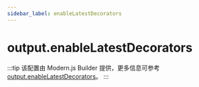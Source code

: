 ```yaml
---
sidebar_label: enableLatestDecorators
---
```


# output.enableLatestDecorators

:::tip
该配置由 Modern.js Builder 提供，更多信息可参考 [output.enableLatestDecorators](https://modernjs.dev/builder/api/config-output.html#outputenablelatestdecorators)。
:::


<Main />

